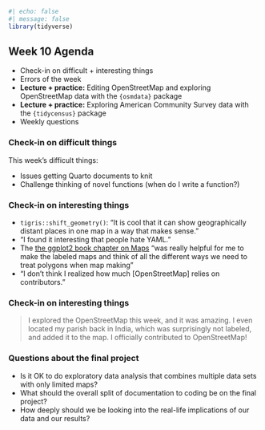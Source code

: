 ```r
#| echo: false
#| message: false
library(tidyverse)
```

## Week 10 Agenda

-   Check-in on difficult + interesting things
-   Errors of the week
-   **Lecture + practice:** Editing OpenStreetMap and exploring OpenStreetMap data with the `{osmdata}` package
-   **Lecture + practice:** Exploring American Community Survey data with the `{tidycensus}` package
-   Weekly questions

### Check-in on difficult things

This week's difficult things:

-   Issues getting Quarto documents to knit
-   Challenge thinking of novel functions (when do I write a function?)

### Check-in on interesting things

-   `tigris::shift_geometry()`: "It is cool that it can show geographically distant places in one map in a way that makes sense."
-   "I found it interesting that people hate YAML."
-   The [the ggplot2 book chapter on Maps](https://ggplot2-book.org/maps.html) "was really helpful for me to make the labeled maps and think of all the different ways we need to treat polygons when map making"
-   "I don't think I realized how much [OpenStreetMap] relies on contributors."

### Check-in on interesting things

>I explored the OpenStreetMap this week, and it was amazing. I even located my parish back in India, which was surprisingly not labeled, and added it to the map. I officially contributed to OpenStreetMap!

### Questions about the final project

- Is it OK to do exploratory data analysis that combines multiple data sets with only limited maps?
- What should the overall split of documentation to coding be on the final project?
- How deeply should we be looking into the real-life implications of our data and our results?
